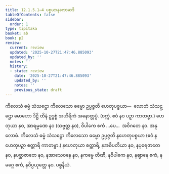 ```yaml
---
title: 12.1.5.1–4 ပစ္စယာနုလောမာဒိ
tableOfContents: false
sidebar:
  order: 1
type: tipitaka
basket: ab
book: p2
review:
  current: review
  updated: '2025-10-27T21:47:46.885093'
  updated_by: ''
  notes: ''
  history:
  - state: review
    date: '2025-10-27T21:47:46.885093'
    updated_by: ''
    notes: ''
    previous_state: draft
---
```



<ReviewStatus review={frontmatter.review} showDetails={true} />

<HypothesisAnnotation frontmatter={frontmatter} />

<DynamicBreadcrumb />

<Division number="15" book="p2" e="ch" v="38" p="373">

<Paragraph number="3849" book="p2">
ကိလေသံ ဓမ္မံ သံသဋ္ဌော ကိလေသော ဓမ္မော ဥပ္ပဇ္ဇတိ ဟေတုပစ္စယာ—  လောဘံ သံသဋ္ဌော မောဟော ဒိဋ္ဌိ ထိနံ ဥဒ္ဓစ္စံ အဟိရိကံ အနောတ္တပ္ပံ. (စက္ကံ. ဧဝံ နဝ ပဉှာ ကာတဗ္ဗာ.)
</Paragraph>

<Paragraph number="3850" book="p2">
ဟေတုယာ နဝ, အာရမ္မဏေ နဝ (သဗ္ဗတ္ထ နဝ), ဝိပါကေ ဧကံ …ပေ…  အဝိဂတေ နဝ.

</Paragraph>
</Division>

<Paragraph number="3851" type="center" book="p2">
အနုလောမံ.


</Paragraph>

<Paragraph number="3852" book="p2">
ကိလေသံ ဓမ္မံ သံသဋ္ဌော ကိလေသော ဓမ္မော ဥပ္ပဇ္ဇတိ နဟေတုပစ္စယာ (ဧဝံ နဟေတုပဉှာ စတ္တာရိ ကာတဗ္ဗာ.)
</Paragraph>

<Paragraph number="3853" book="p2">
နဟေတုယာ စတ္တာရိ, နအဓိပတိယာ နဝ, နပုရေဇာတေ နဝ, နပစ္ဆာဇာတေ နဝ, နအာသေဝနေ နဝ, နကမ္မေ တီဏိ, နဝိပါကေ နဝ, နဈာနေ ဧကံ, နမဂ္ဂေ ဧကံ, နဝိပ္ပယုတ္တေ နဝ.

</Paragraph>

<Paragraph number="3854" type="center" book="p2">
ပစ္စနီယံ.
</Paragraph>